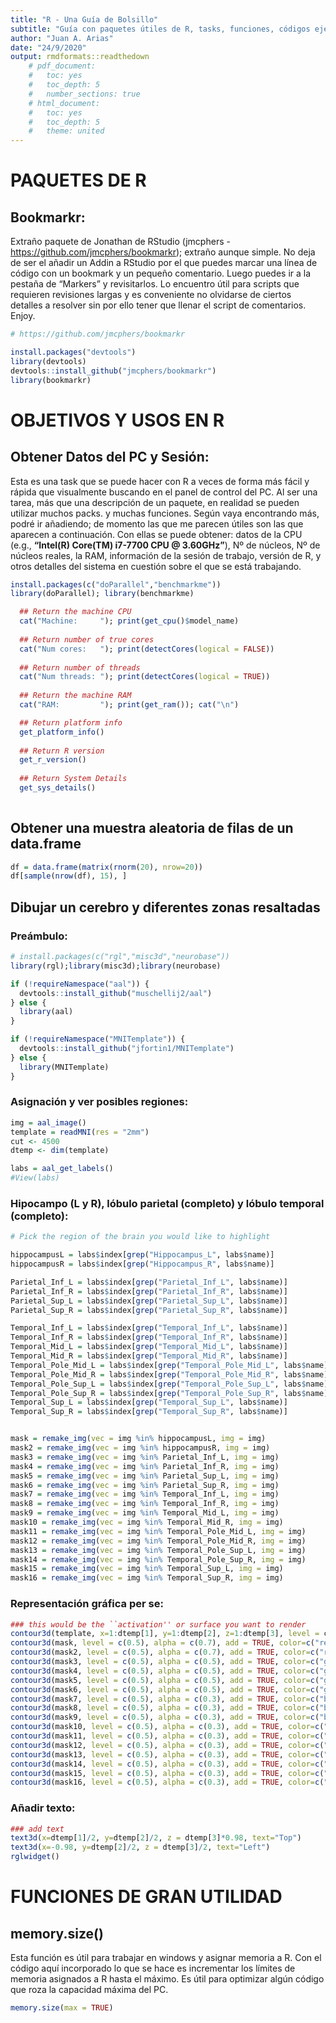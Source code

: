 ```yaml
---
title: "R - Una Guía de Bolsillo"
subtitle: "Guía con paquetes útiles de R, tasks, funciones, códigos ejemplo, y demás utensilios de primera mano a la hora de trabajar con R"
author: "Juan A. Arias"
date: "24/9/2020"
output: rmdformats::readthedown
    # pdf_document:
    #   toc: yes
    #   toc_depth: 5
    #   number_sections: true
    # html_document:
    #   toc: yes
    #   toc_depth: 5
    #   theme: united
---
```


\clearpage

# PAQUETES DE R

## Bookmarkr:

Extraño paquete de Jonathan de RStudio (jmcphers - <https://github.com/jmcphers/bookmarkr>); extraño aunque simple. No deja de ser el añadir un Addin a RStudio por el que puedes marcar una línea de código con un bookmark y un pequeño comentario. Luego puedes ir a la pestaña de "Markers" y revisitarlos. Lo encuentro útil para scripts que requieren revisiones largas y es conveniente no olvidarse de ciertos detalles a resolver sin por ello tener que llenar el script de comentarios. Enjoy.

```r
# https://github.com/jmcphers/bookmarkr

install.packages("devtools")
library(devtools)
devtools::install_github("jmcphers/bookmarkr")
library(bookmarkr)
```

# OBJETIVOS Y USOS EN R

## Obtener Datos del PC y Sesión:

Esta es una task que se puede hacer con R a veces de forma más fácil y rápida que visualmente buscando en el panel de control del PC. Al ser una tarea, más que una descripción de un paquete, en realidad se pueden utilizar muchos packs. y muchas funciones. Según vaya encontrando más, podré ir añadiendo; de momento las que me parecen útiles son las que aparecen a continuación. Con ellas se puede obtener: datos de la CPU (e.g., **"Intel(R) Core(TM) i7-7700 CPU \@ 3.60GHz"**), Nº de núcleos, Nº de núcleos reales, la RAM, información de la sesión de trabajo, versión de R, y otros detalles del sistema en cuestión sobre el que se está trabajando.

```r

install.packages(c("doParallel","benchmarkme"))
library(doParallel); library(benchmarkme)

  ## Return the machine CPU
  cat("Machine:     "); print(get_cpu()$model_name)
  
  ## Return number of true cores
  cat("Num cores:   "); print(detectCores(logical = FALSE))
  
  ## Return number of threads
  cat("Num threads: "); print(detectCores(logical = TRUE))
  
  ## Return the machine RAM
  cat("RAM:         "); print(get_ram()); cat("\n")

  ## Return platform info
  get_platform_info()
  
  ## Return R version
  get_r_version()
  
  ## Return System Details
  get_sys_details()
  
```

## Obtener una muestra aleatoria de filas de un data.frame

```r
df = data.frame(matrix(rnorm(20), nrow=20))
df[sample(nrow(df), 15), ]
```

## Dibujar un cerebro y diferentes zonas resaltadas

### Preámbulo:

```r
# install.packages(c("rgl","misc3d","neurobase"))
library(rgl);library(misc3d);library(neurobase)

if (!requireNamespace("aal")) {
  devtools::install_github("muschellij2/aal")
} else {
  library(aal)
}

if (!requireNamespace("MNITemplate")) {
  devtools::install_github("jfortin1/MNITemplate")
} else {
  library(MNITemplate)
}
```

### Asignación y ver posibles regiones:

```r
img = aal_image()
template = readMNI(res = "2mm")
cut <- 4500
dtemp <- dim(template)

labs = aal_get_labels()
#View(labs)
```

### Hipocampo (L y R), lóbulo parietal (completo) y lóbulo temporal (completo):

```r
# Pick the region of the brain you would like to highlight

hippocampusL = labs$index[grep("Hippocampus_L", labs$name)]
hippocampusR = labs$index[grep("Hippocampus_R", labs$name)]

Parietal_Inf_L = labs$index[grep("Parietal_Inf_L", labs$name)]
Parietal_Inf_R = labs$index[grep("Parietal_Inf_R", labs$name)]
Parietal_Sup_L = labs$index[grep("Parietal_Sup_L", labs$name)]
Parietal_Sup_R = labs$index[grep("Parietal_Sup_R", labs$name)]

Temporal_Inf_L = labs$index[grep("Temporal_Inf_L", labs$name)]
Temporal_Inf_R = labs$index[grep("Temporal_Inf_R", labs$name)]
Temporal_Mid_L = labs$index[grep("Temporal_Mid_L", labs$name)]
Temporal_Mid_R = labs$index[grep("Temporal_Mid_R", labs$name)]
Temporal_Pole_Mid_L = labs$index[grep("Temporal_Pole_Mid_L", labs$name)]
Temporal_Pole_Mid_R = labs$index[grep("Temporal_Pole_Mid_R", labs$name)]
Temporal_Pole_Sup_L = labs$index[grep("Temporal_Pole_Sup_L", labs$name)]
Temporal_Pole_Sup_R = labs$index[grep("Temporal_Pole_Sup_R", labs$name)]
Temporal_Sup_L = labs$index[grep("Temporal_Sup_L", labs$name)]
Temporal_Sup_R = labs$index[grep("Temporal_Sup_R", labs$name)]


mask = remake_img(vec = img %in% hippocampusL, img = img)
mask2 = remake_img(vec = img %in% hippocampusR, img = img)
mask3 = remake_img(vec = img %in% Parietal_Inf_L, img = img)
mask4 = remake_img(vec = img %in% Parietal_Inf_R, img = img)
mask5 = remake_img(vec = img %in% Parietal_Sup_L, img = img)
mask6 = remake_img(vec = img %in% Parietal_Sup_R, img = img)
mask7 = remake_img(vec = img %in% Temporal_Inf_L, img = img)
mask8 = remake_img(vec = img %in% Temporal_Inf_R, img = img)
mask9 = remake_img(vec = img %in% Temporal_Mid_L, img = img)
mask10 = remake_img(vec = img %in% Temporal_Mid_R, img = img)
mask11 = remake_img(vec = img %in% Temporal_Pole_Mid_L, img = img)
mask12 = remake_img(vec = img %in% Temporal_Pole_Mid_R, img = img)
mask13 = remake_img(vec = img %in% Temporal_Pole_Sup_L, img = img)
mask14 = remake_img(vec = img %in% Temporal_Pole_Sup_R, img = img)
mask15 = remake_img(vec = img %in% Temporal_Sup_L, img = img)
mask16 = remake_img(vec = img %in% Temporal_Sup_R, img = img)
```

### Representación gráfica per se:

```r
### this would be the ``activation'' or surface you want to render 
contour3d(template, x=1:dtemp[1], y=1:dtemp[2], z=1:dtemp[3], level = cut, alpha = 0.4, draw = TRUE)
contour3d(mask, level = c(0.5), alpha = c(0.7), add = TRUE, color=c("red") )
contour3d(mask2, level = c(0.5), alpha = c(0.7), add = TRUE, color=c("red") )
contour3d(mask3, level = c(0.5), alpha = c(0.5), add = TRUE, color=c("green") )
contour3d(mask4, level = c(0.5), alpha = c(0.5), add = TRUE, color=c("green") )
contour3d(mask5, level = c(0.5), alpha = c(0.5), add = TRUE, color=c("green") )
contour3d(mask6, level = c(0.5), alpha = c(0.5), add = TRUE, color=c("green") )
contour3d(mask7, level = c(0.5), alpha = c(0.3), add = TRUE, color=c("blue") )
contour3d(mask8, level = c(0.5), alpha = c(0.3), add = TRUE, color=c("blue") )
contour3d(mask9, level = c(0.5), alpha = c(0.3), add = TRUE, color=c("blue") )
contour3d(mask10, level = c(0.5), alpha = c(0.3), add = TRUE, color=c("blue") )
contour3d(mask11, level = c(0.5), alpha = c(0.3), add = TRUE, color=c("blue") )
contour3d(mask12, level = c(0.5), alpha = c(0.3), add = TRUE, color=c("blue") )
contour3d(mask13, level = c(0.5), alpha = c(0.3), add = TRUE, color=c("blue") )
contour3d(mask14, level = c(0.5), alpha = c(0.3), add = TRUE, color=c("blue") )
contour3d(mask15, level = c(0.5), alpha = c(0.3), add = TRUE, color=c("blue") )
contour3d(mask16, level = c(0.5), alpha = c(0.3), add = TRUE, color=c("blue") )
```

### Añadir texto:

```r
### add text
text3d(x=dtemp[1]/2, y=dtemp[2]/2, z = dtemp[3]*0.98, text="Top")
text3d(x=-0.98, y=dtemp[2]/2, z = dtemp[3]/2, text="Left")
rglwidget()
```

# FUNCIONES DE GRAN UTILIDAD

## memory.size()

Esta función es útil para trabajar en windows y asignar memoria a R. Con el código aquí incorporado lo que se hace es incrementar los límites de memoria asignados a R hasta el máximo. Es útil para optimizar algún código que roza la capacidad máxima del PC.

```r

memory.size(max = TRUE)

```
